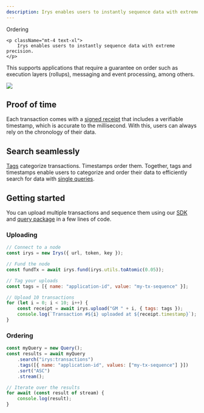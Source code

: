 ```yaml
---
description: Irys enables users to instantly sequence data with extreme precision.
---
```



<div className="flex flex-col mt-5">
	<div className="flex items-end">
    	<div className=""><Heading level={1}>Ordering</Heading></div>
    </div>

    <p className="mt-4 text-xl">
    	Irys enables users to instantly sequence data with extreme precision.
    </p>

</div>

This supports applications that require a guarantee on order such as execution layers (rollups),
messaging and event processing, among others.

<img className="mt-5 rounded-lg" src="/img/overview/irys-ordering.png" />

## Proof of time

Each transaction comes with a [signed receipt](/learn/receipts) that includes a verifiable timestamp, which is accurate to the millisecond. With this, users can always rely on the chronology of their data.

## Search seamlessly

[Tags](/developer-docs/tags) categorize transactions. Timestamps order them. Together, tags and timestamps enable users to categorize and order their data to efficiently search for data with [single queries](/developer-docs/querying/query-package).

## Getting started

You can upload multiple transactions and sequence them using our [SDK](/developer-docs/irys-sdk) and [query package](/developer-docs/querying/query-package) in a few lines of code.

### Uploading

```js
// Connect to a node
const irys = new Irys({ url, token, key });

// Fund the node
const fundTx = await irys.fund(irys.utils.toAtomic(0.05));

// Tag your uploads
const tags = [{ name: "application-id", value: "my-tx-sequence" }];

// Upload 10 transactions
for (let i = 0; i < 10; i++) {
	const receipt = await irys.upload("GM " + i, { tags: tags });
	console.log(`Transaction #${i} uploaded at ${receipt.timestamp}`);
}
```

### Ordering

```js
const myQuery = new Query();
const results = await myQuery
	.search("irys:transactions")
	.tags([{ name: "application-id", values: ["my-tx-sequence"] }])
	.sort("ASC")
	.stream();

// Iterate over the results
for await (const result of stream) {
	console.log(result);
}
```
